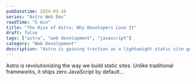 ```yaml
---
pubDatetime: 2024-03-10
series: "Astro Web Dev"
readTime: "5 min"
title: "The Rise of Astro: Why Developers Love It"
draft: false
tags: ["astro", "web development", "javascript"]
category: "Web Development"
description: "Astro is gaining traction as a lightweight static site generator. Learn why developers are making the switch."
---
```


Astro is revolutionizing the way we build static sites. Unlike traditional frameworks, it ships zero JavaScript by default...
